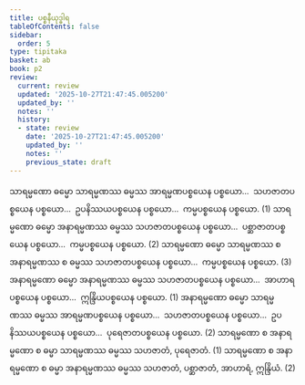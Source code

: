 ```yaml
---
title: ပစ္စနီယုဒ္ဓါရ
tableOfContents: false
sidebar:
  order: 5
type: tipitaka
basket: ab
book: p2
review:
  current: review
  updated: '2025-10-27T21:47:45.005200'
  updated_by: ''
  notes: ''
  history:
  - state: review
    date: '2025-10-27T21:47:45.005200'
    updated_by: ''
    notes: ''
    previous_state: draft
---
```



<ReviewStatus review={frontmatter.review} showDetails={true} />

<HypothesisAnnotation frontmatter={frontmatter} />

<DynamicBreadcrumb />

<Division number="45" book="p2" e="ch" v="38" p="312">

<Paragraph number="2411" book="p2">
သာရမ္မဏော ဓမ္မော သာရမ္မဏဿ ဓမ္မဿ အာရမ္မဏပစ္စယေန ပစ္စယော…  သဟဇာတပစ္စယေန ပစ္စယော…  ဥပနိဿယပစ္စယေန ပစ္စယော…  ကမ္မပစ္စယေန ပစ္စယော. (1)
</Paragraph>

<Paragraph number="2412" book="p2">
သာရမ္မဏော ဓမ္မော အနာရမ္မဏဿ ဓမ္မဿ သဟဇာတပစ္စယေန ပစ္စယော…  ပစ္ဆာဇာတပစ္စယေန ပစ္စယော…  ကမ္မပစ္စယေန ပစ္စယော. (2)
</Paragraph>

<Paragraph number="2413" book="p2">
သာရမ္မဏော ဓမ္မော သာရမ္မဏဿ စ အနာရမ္မဏဿ စ ဓမ္မဿ သဟဇာတပစ္စယေန ပစ္စယော…  ကမ္မပစ္စယေန ပစ္စယော. (3)
</Paragraph>

</Division>
<Division number="46" book="p2" e="ch" v="38" p="313">

<Paragraph number="2414" book="p2">
အနာရမ္မဏော ဓမ္မော အနာရမ္မဏဿ ဓမ္မဿ သဟဇာတပစ္စယေန ပစ္စယော…  အာဟာရပစ္စယေန ပစ္စယော…  ဣန္ဒြိယပစ္စယေန ပစ္စယော. (1)
</Paragraph>

<Paragraph number="2415" book="p2">
အနာရမ္မဏော ဓမ္မော သာရမ္မဏဿ ဓမ္မဿ အာရမ္မဏပစ္စယေန ပစ္စယော…  သဟဇာတပစ္စယေန ပစ္စယော…  ဥပနိဿယပစ္စယေန ပစ္စယော…  ပုရေဇာတပစ္စယေန ပစ္စယော. (2)
</Paragraph>

<Paragraph number="2416" book="p2">
သာရမ္မဏော စ အနာရမ္မဏော စ ဓမ္မာ သာရမ္မဏဿ ဓမ္မဿ သဟဇာတံ, ပုရေဇာတံ. (1)
</Paragraph>

<Paragraph number="2417" book="p2">
သာရမ္မဏော စ အနာရမ္မဏော စ ဓမ္မာ အနာရမ္မဏဿ ဓမ္မဿ သဟဇာတံ, ပစ္ဆာဇာတံ, အာဟာရံ, ဣန္ဒြိယံ. (2)
</Paragraph>
</Division>
